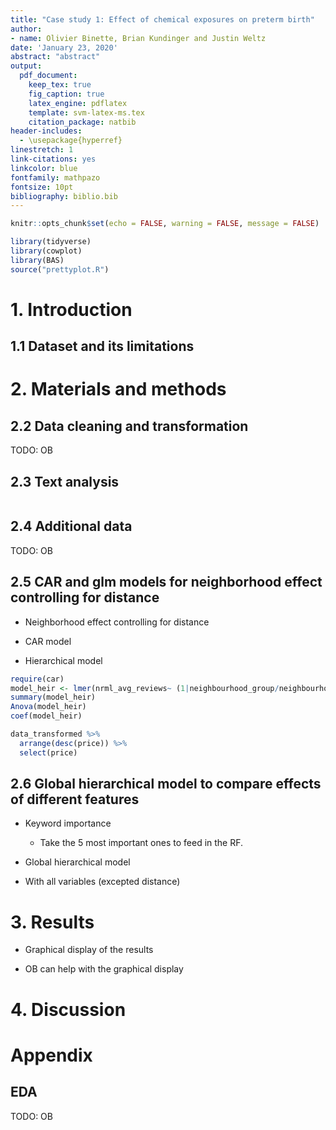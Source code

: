 ```yaml
---
title: "Case study 1: Effect of chemical exposures on preterm birth"
author: 
- name: Olivier Binette, Brian Kundinger and Justin Weltz
date: 'January 23, 2020'
abstract: "abstract"
output: 
  pdf_document:
    keep_tex: true
    fig_caption: true
    latex_engine: pdflatex
    template: svm-latex-ms.tex
    citation_package: natbib
header-includes:
  - \usepackage{hyperref}
linestretch: 1
link-citations: yes
linkcolor: blue
fontfamily: mathpazo
fontsize: 10pt
bibliography: biblio.bib
---
```


```r
knitr::opts_chunk$set(echo = FALSE, warning = FALSE, message = FALSE)

library(tidyverse)
library(cowplot)
library(BAS)
source("prettyplot.R")
```

# 1. Introduction


## 1.1 Dataset and its limitations



# 2. Materials and methods

## 2.2 Data cleaning and transformation

TODO: OB

## 2.3 Text analysis
```r

```

## 2.4 Additional data

TODO: OB

## 2.5 CAR and glm models for neighborhood effect controlling for distance

- Neighborhood effect controlling for distance

- CAR model

- Hierarchical model
```r
require(car)
model_heir <- lmer(nrml_avg_reviews~ (1|neighbourhood_group/neighbourhood)+price +dist_to_subway, data = data_transformed)
summary(model_heir)
Anova(model_heir)
coef(model_heir)

data_transformed %>% 
  arrange(desc(price)) %>% 
  select(price)
```

## 2.6 Global hierarchical model to compare effects of different features

- Keyword importance
    - Take the 5 most important ones to feed in the RF.

- Global hierarchical model

- With all variables (excepted distance)


# 3. Results

- Graphical display of the results

- OB can help with the graphical display


# 4. Discussion


# Appendix

## EDA
TODO: OB

